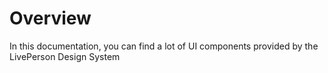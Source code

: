 # Overview

In this documentation, you can find a lot of UI components provided by the LivePerson Design System
